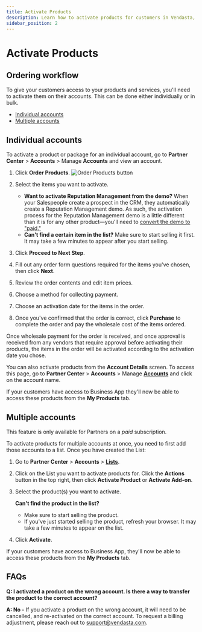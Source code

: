 ```yaml
---
title: Activate Products
description: Learn how to activate products for customers in Vendasta, either individually or in bulk.
sidebar_position: 2
---
```


# Activate Products

## Ordering workflow

To give your customers access to your products and services, you'll need to activate them on their accounts. This can be done either individually or in bulk.

- [Individual accounts](#individual-accounts)
- [Multiple accounts](#multiple-accounts)

## Individual accounts

To activate a product or package for an individual account, go to **Partner Center** > **Accounts** > Manage **Accounts** and view an account.

1. Click **Order Products**.
   ![Order Products button](./img/commerce/orders/activate-products-order-button.png)

2. Select the items you want to activate.
   - **Want to activate Reputation Management from the demo?** When your Salespeople create a prospect in the CRM, they automatically create a Reputation Management demo. As such, the activation process for the Reputation Management demo is a little different than it is for any other product—you'll need to [convert the demo to "paid."](https://support.vendasta.com/hc/en-us/articles/4406959613719)
   - **Can't find a certain item in the list?** Make sure to start selling it first. It may take a few minutes to appear after you start selling.

3. Click **Proceed to Next Step**.

4. Fill out any order form questions required for the items you've chosen, then click **Next**.

5. Review the order contents and edit item prices.

6. Choose a method for collecting payment.

7. Choose an activation date for the items in the order.

8. Once you've confirmed that the order is correct, click **Purchase** to complete the order and pay the wholesale cost of the items ordered.

Once wholesale payment for the order is received, and once approval is received from any vendors that require approval before activating their products, the items in the order will be activated according to the activation date you chose.

You can also activate products from the **Account Details** screen. To access this page, go to **Partner Center** > **Accounts** > Manage [**Accounts**](https://partners.vendasta.com/manage-accounts) and click on the account name.

If your customers have access to Business App they'll now be able to access these products from the **My Products** tab.

## Multiple accounts

This feature is only available for Partners on a *paid* subscription.

To activate products for multiple accounts at once, you need to first add those accounts to a list. Once you have created the List:

1. Go to **Partner Center** > **Accounts** > [**Lists**](https://partners.vendasta.com/action-lists/manage).

2. Click on the List you want to activate products for. Click the **Actions** button in the top right, then click **Activate Product** or **Activate Add-on**.

3. Select the product(s) you want to activate.

   **Can't find the product in the list?**
   - Make sure to start selling the product.
   - If you've just started selling the product, refresh your browser. It may take a few minutes to appear on the list.

4. Click **Activate**.

If your customers have access to Business App, they'll now be able to access these products from the **My Products** tab.

## FAQs

**Q: I activated a product on the wrong account. Is there a way to transfer the product to the correct account?**

**A: No -** If you activate a product on the wrong account, it will need to be cancelled, and re-activated on the correct account. To request a billing adjustment, please reach out to [support@vendasta.com](mailto:support@vendasta.com).